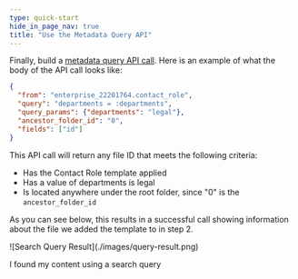 ```yaml
---
type: quick-start
hide_in_page_nav: true
title: "Use the Metadata Query API"
---
```

Finally, build a [metadata query API call][mq]. Here is an example of what the
body of the API call looks like:

```json
{
  "from": "enterprise_22201764.contact_role",
  "query": "departments = :departments",
  "query_params": {"departments": "legal"},
  "ancestor_folder_id": "0",
  "fields": ["id"]
}
```

This API call will return any file ID that meets the following criteria: 

- Has the Contact Role template applied
- Has a value of departments is legal
- Is located anywhere under the root folder, since "0" is the `ancestor_folder_id`

As you can see below, this results in a successful call showing information
about the file we added the template to in step 2.

<ImageFrame center>
    ![Search Query Result](./images/query-result.png)
</ImageFrame>

<Next>I found my content using a search query</Next>

[mq]: e://post-metadata-queries-execute-read/